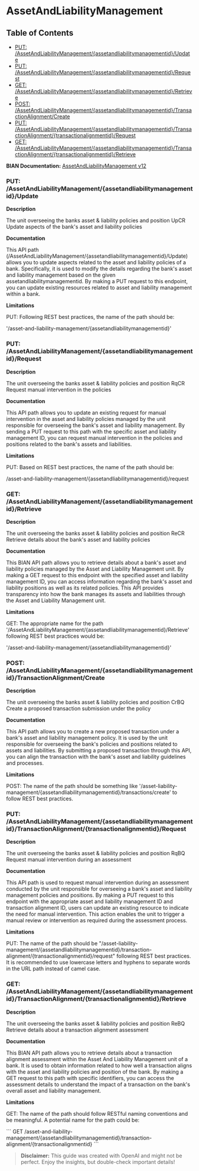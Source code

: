 # AssetAndLiabilityManagement

## Table of Contents
- [PUT: /AssetAndLiabilityManagement/\{assetandliabilitymanagementid\}/Update](#put-/assetandliabilitymanagement/\{assetandliabilitymanagementid\}/update)
- [PUT: /AssetAndLiabilityManagement/\{assetandliabilitymanagementid\}/Request](#put-/assetandliabilitymanagement/\{assetandliabilitymanagementid\}/request)
- [GET: /AssetAndLiabilityManagement/\{assetandliabilitymanagementid\}/Retrieve](#get-/assetandliabilitymanagement/\{assetandliabilitymanagementid\}/retrieve)
- [POST: /AssetAndLiabilityManagement/\{assetandliabilitymanagementid\}/TransactionAlignment/Create](#post-/assetandliabilitymanagement/\{assetandliabilitymanagementid\}/transactionalignment/create)
- [PUT: /AssetAndLiabilityManagement/\{assetandliabilitymanagementid\}/TransactionAlignment/\{transactionalignmentid\}/Request](#put-/assetandliabilitymanagement/\{assetandliabilitymanagementid\}/transactionalignment/\{transactionalignmentid\}/request)
- [GET: /AssetAndLiabilityManagement/\{assetandliabilitymanagementid\}/TransactionAlignment/\{transactionalignmentid\}/Retrieve](#get-/assetandliabilitymanagement/\{assetandliabilitymanagementid\}/transactionalignment/\{transactionalignmentid\}/retrieve)


**BIAN Documentation:** [AssetAndLiabilityManagement v12](https://app.swaggerhub.com/apis/BIAN-3/AssetAndLiabilityManagement/12.0.0)

### PUT: /AssetAndLiabilityManagement/\{assetandliabilitymanagementid\}/Update

**Description**

The unit overseeing the  banks asset & liability policies and position UpCR Update aspects of the bank's asset and liability policies

**Documentation**

This API path \(/AssetAndLiabilityManagement/\{assetandliabilitymanagementid\}/Update\) allows you to update aspects related to the asset and liability policies of a bank\. Specifically\, it is used to modify the details regarding the bank's asset and liability management based on the given assetandliabilitymanagementid\. By making a PUT request to this endpoint\, you can update existing resources related to asset and liability management within a bank\.

**Limitations**

PUT: Following REST best practices\, the name of the path should be:

'/asset\-and\-liability\-management/\{assetandliabilitymanagementid\}'

### PUT: /AssetAndLiabilityManagement/\{assetandliabilitymanagementid\}/Request

**Description**

The unit overseeing the  banks asset & liability policies and position RqCR Request manual intervention in the policies

**Documentation**

This API path allows you to update an existing request for manual intervention in the asset and liability policies managed by the unit responsible for overseeing the bank's asset and liability management\. By sending a PUT request to this path with the specific asset and liability management ID\, you can request manual intervention in the policies and positions related to the bank's assets and liabilities\.

**Limitations**

PUT: Based on REST best practices\, the name of the path should be:

/asset\-and\-liability\-management/\{assetandliabilitymanagementid\}/request

### GET: /AssetAndLiabilityManagement/\{assetandliabilitymanagementid\}/Retrieve

**Description**

The unit overseeing the  banks asset & liability policies and position ReCR Retrieve details about the bank's asset and liability policies

**Documentation**

This BIAN API path allows you to retrieve details about a bank's asset and liability policies managed by the Asset and Liability Management unit\. By making a GET request to this endpoint with the specified asset and liability management ID\, you can access information regarding the bank's asset and liability positions as well as its related policies\. This API provides transparency into how the bank manages its assets and liabilities through the Asset and Liability Management unit\.

**Limitations**

GET: The appropriate name for the path '/AssetAndLiabilityManagement/\{assetandliabilitymanagementid\}/Retrieve' following REST best practices would be:

'/asset\-and\-liability\-management/\{assetandliabilitymanagementid\}'

### POST: /AssetAndLiabilityManagement/\{assetandliabilitymanagementid\}/TransactionAlignment/Create

**Description**

The unit overseeing the  banks asset & liability policies and position CrBQ Create a proposed transaction submission under the policy

**Documentation**

This API path allows you to create a new proposed transaction under a bank's asset and liability management policy\. It is used by the unit responsible for overseeing the bank's policies and positions related to assets and liabilities\. By submitting a proposed transaction through this API\, you can align the transaction with the bank's asset and liability guidelines and processes\.

**Limitations**

POST: The name of the path should be something like '/asset\-liability\-management/\{assetandliabilitymanagementid\}/transactions/create' to follow REST best practices\.

### PUT: /AssetAndLiabilityManagement/\{assetandliabilitymanagementid\}/TransactionAlignment/\{transactionalignmentid\}/Request

**Description**

The unit overseeing the  banks asset & liability policies and position RqBQ Request manual intervention during an assessment

**Documentation**

This API path is used to request manual intervention during an assessment conducted by the unit responsible for overseeing a bank's asset and liability management policies and positions\. By making a PUT request to this endpoint with the appropriate asset and liability management ID and transaction alignment ID\, users can update an existing resource to indicate the need for manual intervention\. This action enables the unit to trigger a manual review or intervention as required during the assessment process\.

**Limitations**

PUT: The name of the path should be "/asset\-liability\-management/\{assetandliabilitymanagementid\}/transaction\-alignment/\{transactionalignmentid\}/request" following REST best practices\. It is recommended to use lowercase letters and hyphens to separate words in the URL path instead of camel case\.

### GET: /AssetAndLiabilityManagement/\{assetandliabilitymanagementid\}/TransactionAlignment/\{transactionalignmentid\}/Retrieve

**Description**

The unit overseeing the  banks asset & liability policies and position ReBQ Retrieve details about a transaction alignment assessment

**Documentation**

This BIAN API path allows you to retrieve details about a transaction alignment assessment within the Asset And Liability Management unit of a bank\. It is used to obtain information related to how well a transaction aligns with the asset and liability policies and position of the bank\. By making a GET request to this path with specific identifiers\, you can access the assessment details to understand the impact of a transaction on the bank's overall asset and liability management\.

**Limitations**

GET: The name of the path should follow RESTful naming conventions and be meaningful\. A potential name for the path could be:

\`\`\`
GET /asset\-and\-liability\-management/\{assetandliabilitymanagementid\}/transaction\-alignment/\{transactionalignmentid\}
\`\`\`

> **Disclaimer:** This guide was created with OpenAI and might not be perfect. Enjoy the insights, but double-check important details!
